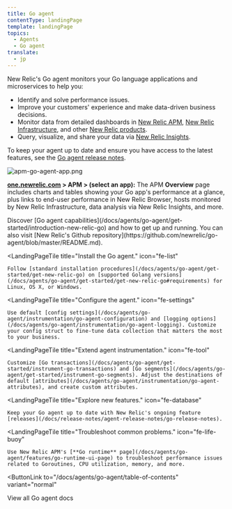 ```yaml
---
title: Go agent
contentType: landingPage
template: landingPage
topics:
  - Agents
  - Go agent
translate:
  - jp
---
```


New Relic's Go agent monitors your Go language applications and microservices to help you:

* Identify and solve performance issues.
* Improve your customers' experience and make data-driven business decisions.
* Monitor data from detailed dashboards in [New Relic APM](/docs/apm/new-relic-apm/getting-started/introduction-new-relic-apm), [New Relic Infrastructure](/docs/infrastructure/new-relic-infrastructure/getting-started/introduction-new-relic-infrastructure), and other [New Relic products](https://newrelic.com/products).
* Query, visualize, and share your data via [New Relic Insights](/docs/insights/using-insights-ui/getting-started/introduction-new-relic-insights).

To keep your agent up to date and ensure you have access to the latest features, see the [Go agent release notes](/docs/release-notes/agent-release-notes/go-release-notes).

![apm-go-agent-app.png](./images/apm-go-agent-app.png "apm-go-agent-app.png")

**[one.newrelic.com](https://one.newrelic.com/apm) > APM > (select an app):** The APM **Overview** page includes charts and tables showing your Go app's performance at a glance, plus links to end-user performance in New Relic Browser, hosts monitored by New Relic Infrastructure, data analysis via New Relic Insights, and more.

<LandingPageTileGrid>
  <LandingPageTile
    title="Get started."
    icon="fe-terminal"
  >
    Discover [Go agent capabilities](/docs/agents/go-agent/get-started/introduction-new-relic-go) and how to get up and running. You can also visit [New Relic's Github repository](https://github.com/newrelic/go-agent/blob/master/README.md).
  </LandingPageTile>

  <LandingPageTile
    title="Install the Go agent."
    icon="fe-list"
  >
    Follow [standard installation procedures](/docs/agents/go-agent/get-started/get-new-relic-go) on [supported Golang versions](/docs/agents/go-agent/get-started/get-new-relic-go#requirements) for Linux, OS X, or Windows.
  </LandingPageTile>

  <LandingPageTile
    title="Configure the agent."
    icon="fe-settings"
  >
    Use default [config settings](/docs/agents/go-agent/instrumentation/go-agent-configuration) and [logging options](/docs/agents/go-agent/instrumentation/go-agent-logging). Customize your config struct to fine-tune data collection that matters the most to your business.
  </LandingPageTile>

  <LandingPageTile
    title="Extend agent instrumentation."
    icon="fe-tool"
  >
    Customize [Go transactions](/docs/agents/go-agent/get-started/instrument-go-transactions) and [Go segments](/docs/agents/go-agent/get-started/instrument-go-segments). Adjust the destinations of default [attributes](/docs/agents/go-agent/instrumentation/go-agent-attributes), and create custom attributes.
  </LandingPageTile>

  <LandingPageTile
    title="Explore new features."
    icon="fe-database"
  >
    Keep your Go agent up to date with New Relic's ongoing feature [releases](/docs/release-notes/agent-release-notes/go-release-notes).
  </LandingPageTile>

  <LandingPageTile
    title="Troubleshoot common problems."
    icon="fe-life-buoy"
  >
    Use New Relic APM's [**Go runtime** page](/docs/agents/go-agent/features/go-runtime-ui-page) to troubleshoot performance issues related to Goroutines, CPU utilization, memory, and more.
  </LandingPageTile>
</LandingPageTileGrid>

<ButtonLink
  to="/docs/agents/go-agent/table-of-contents"
  variant="normal"
>
  View all Go agent docs
</ButtonLink>
